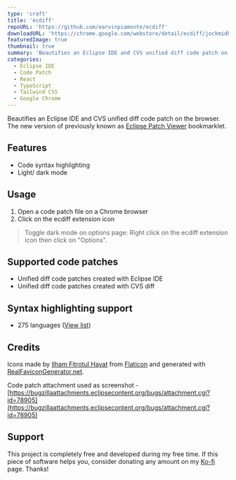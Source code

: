 ```yaml
---
type: 'craft'
title: 'ecdiff'
repoURL: 'https://github.com/earvinpiamonte/ecdiff'
downloadURL: 'https://chrome.google.com/webstore/detail/ecdiff/jockmidhjggcfnfdinaihmndknopjjij'
featuredImage: true
thumbnail: true
summary: 'Beautifies an Eclipse IDE and CVS unified diff code patch on the browser.'
categories:
  - Eclipse IDE
  - Code Patch
  - React
  - TypeScript
  - Tailwind CSS
  - Google Chrome
---
```


Beautifies an Eclipse IDE and CVS unified diff code patch on the browser. The new version of previously known as [Eclipse Patch Viewer](/craft/eclipse-patch-viewer) bookmarklet.

## Features

- Code syntax highlighting
- Light/ dark mode

## Usage

1. Open a code patch file on a Chrome browser
2. Click on the ecdiff extension icon

> Toggle dark mode on options page: Right click on the ecdiff extension icon then click on "Options".

## Supported code patches

- Unified diff code patches created with Eclipse IDE
- Unified diff code patches created with CVS diff

## Syntax highlighting support

- 275 languages ([View list](https://prismjs.com/#supported-languages))

## Credits

Icons made by [Ilham Fitrotul Hayat](https://www.flaticon.com/authors/ilham-fitrotul-hayat) from [Flaticon](https://www.flaticon.com) and generated with [RealFaviconGenerator.net](https://realfavicongenerator.net/).

Code patch attachment used as screenshot - [https://bugzillaattachments.eclipsecontent.org/bugs/attachment.cgi?id=78905](https://bugzillaattachments.eclipsecontent.org/bugs/attachment.cgi?id=78905)

## Support

This project is completely free and developed during my free time. If this piece of software helps you, consider donating any amount on my [Ko-fi](https://ko-fi.com/earvinpiamonte) page. Thanks!
